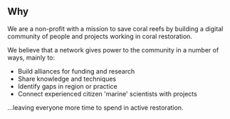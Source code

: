 ## Why

We are a non-profit with a mission to save coral reefs by building a digital community of people and projects working in coral restoration.

We believe that a network gives power to the community in a number of ways, mainly to:
- Build alliances for funding and research
- Share knowledge and techniques
- Identify gaps in region or practice
- Connect experienced citizen 'marine' scientists with projects

...leaving everyone more time to spend in active restoration.